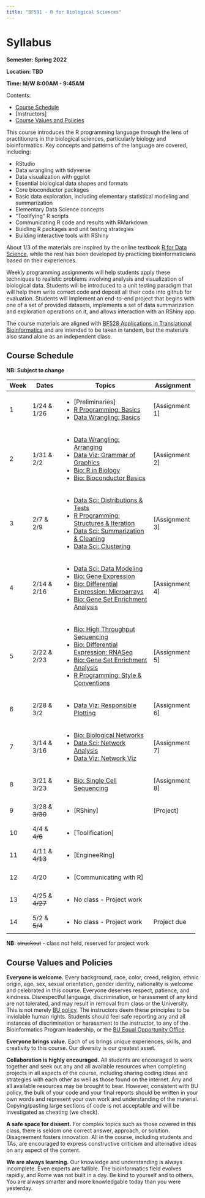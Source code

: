 ```yaml
---
title: "BF591 - R for Biological Sciences"
---
```


# Syllabus {-}

**Semester: Spring 2022**

**Location: TBD**

**Time: M/W 8:00AM - 9:45AM**

Contents:

- [Course Schedule]
- [Instructors]
- [Course Values and Policies]

This course introduces the R programming language through the lens of practitioners
in the biological sciences, particularly biology and bioinformatics. Key concepts
and patterns of the language are covered, including:

   * RStudio
   * Data wrangling with tidyverse
   * Data visualization with ggplot
   * Essential biological data shapes and formats
   * Core bioconductor packages
   * Basic data exploration, including elementary statistical modeling and summarization
   * Elementary Data Science concepts
   * "Toolifying" R scripts
   * Communicating R code and results with RMarkdown
   * Buidling R packages and unit testing strategies
   * Building interactive tools with RShiny

About 1/3 of the materials are inspired by the online textbook [R for Data Science](
https://r4ds.had.co.nz), while the rest has been developed by practicing
bioinformaticians based on their experiences.

Weekly programming assignments will help students apply these techniques to realistic
problems involving analysis and visualization of biological data. Students will be
introduced to a unit testing paradigm that will help them write correct code and
deposit all their code into github for evaluation. Students will implement an
end-to-end project that begins with one of a set of provided datasets, implements a
set of data summarization and exploration operations on it, and allows interaction
with an RShiny app.

The course materials are aligned with [BF528 Applications in Translational
Bioinformatics](https://bf528.rtfd.io) and are intended to be taken in tandem,
but the materials also stand alone as an independent class.

## Course Schedule {-}

**NB: Subject to change**

+------+-------------------+----------------------------------------------------------+---------------------------+
| Week | Dates             | Topics                                                   | Assignment                |
+======+===================+==========================================================+===========================+
| 1    | 1/24 & 1/26       | - [Preliminaries]                                        |                           |
|      |                   | - [R Programming: Basics](#prog-basics)                  | [Assignment 1]            |
|      |                   | - [Data Wrangling: Basics](#dw-basics)                   |                           |
+------+-------------------+----------------------------------------------------------+---------------------------+
| 2    | 1/31 & 2/2        | - [Data Wrangling: Arranging](#dw-arranging)             |                           |
|      |                   | - [Data Viz: Grammar of Graphics](#dv-gg)                | [Assignment 2]            |
|      |                   | - [Bio: R in Biology](#bio-r)                            |                           |
|      |                   | - [Bio: Bioconductor Basics](#bio-bioconductor)          |                           |
+------+-------------------+----------------------------------------------------------+---------------------------+
| 3    | 2/7  & 2/9        | - [Data Sci: Distributions & Tests](#ds-dists)           |                           |
|      |                   | - [R Programming: Structures & Iteration](#prog-struct)  | [Assignment 3]            |
|      |                   | - [Data Sci: Summarization & Cleaning](#ds-summ)         |                           |
|      |                   | - [Data Sci: Clustering](#ds-clust)                      |                           |
+------+-------------------+----------------------------------------------------------+---------------------------+
| 4    | 2/14 & 2/16       | - [Data Sci: Data Modeling](#ds-model)                   |                           |
|      |                   | - [Bio: Gene Expression](#bio-geneexp)                   | [Assignment 4]            |
|      |                   | - [Bio: Differential Expression: Microarrays](#bio-micro)|                           |
|      |                   | - [Bio: Gene Set Enrichment Analysis](#bio-gsea)         |                           |
+------+-------------------+----------------------------------------------------------+---------------------------+
| 5    | 2/22 & 2/23       | - [Bio: High Throughput Sequencing](#bio-hts)            | [Assignment 5]            |
|      |                   | - [Bio: Differential Expression: RNASeq](#bio-rnaseq)    |                           |
|      |                   | - [Bio: Gene Set Enrichment Analysis](#bio-gsea)         |                           |
|      |                   | - [R Programming: Style & Conventions](#prog-style)      |                           |
+------+-------------------+----------------------------------------------------------+---------------------------+
| 6    | 2/28 & 3/2        | - [Data Viz: Responsible Plotting](#dv-resp)             | [Assignment 6]            |
+------+-------------------+----------------------------------------------------------+---------------------------+
| 7    | 3/14 & 3/16       | - [Bio: Biological Networks](#bio-networks)              | [Assignment 7]            |
|      |                   | - [Data Sci: Network Analysis](#ds-networks)             |                           |
|      |                   | - [Data Viz: Network Viz](#ds-network-viz)               |                           |
+------+-------------------+----------------------------------------------------------+---------------------------+
| 8    | 3/21 & 3/23       | - [Bio: Single Cell Sequencing](#bio-scseq)              | [Assignment 8]            |
+------+-------------------+----------------------------------------------------------+---------------------------+
| 9    | 3/28 & ~~3/30~~   | - [RShiny]                                               | [Project]                 |
+------+-------------------+----------------------------------------------------------+---------------------------+
| 10   | 4/4  & ~~4/6~~    | - [Toolification]                                        |                           |
+------+-------------------+----------------------------------------------------------+---------------------------+
| 11   | 4/11 & ~~4/13~~   | - [EngineeRing]                                          |                           |
+------+-------------------+----------------------------------------------------------+---------------------------+
| 12   | 4/20              | - [Communicating with R]                                 |                           |
+------+-------------------+----------------------------------------------------------+---------------------------+
| 13   | 4/25 & ~~4/27~~   | - No class - Project work                                |                           |
+------+-------------------+----------------------------------------------------------+---------------------------+
| 14   | 5/2  & ~~5/4~~    | - No class - Project work                                | Project due               |
+------+-------------------+----------------------------------------------------------+---------------------------+

**NB:** ~~struckout~~ - class not held, reserved for project work


## Course Values and Policies {-}

**Everyone is welcome.** Every background, race, color, creed, religion, ethnic
origin, age, sex, sexual orientation, gender identity, nationality is welcome
and celebrated in this course. Everyone deserves respect, patience, and
kindness. Disrespectful language, discrimination, or harassment of any kind are
not tolerated, and may result in removal from class or the University. This is
not merely [BU policy](http://www.bu.edu/policies/policy-category/harassment-discrimination/).
The instructors deem these principles to be inviolable human rights. Students
should feel safe reporting any and all instances of discrimination or
harassment to the instructor, to any of the Bioinformatics Program leadership,
or the [BU Equal Opportunity Office](http://www.bu.edu/eoo/).

**Everyone brings value.** Each of us brings unique experiences, skills, and
creativity to this course. Our diversity is our greatest asset.

**Collaboration is highly encouraged.** All students are encouraged to work
together and seek out any and all available resources when completing projects
in all aspects of the course, including sharing coding ideas and strategies with
each other as well as those found on the internet. Any and all available
resources may be brought to bear. However, consistent with BU policy, the bulk
of your code and your final reports should be written in your own words and
represent your own work and understanding of the material. Copying/pasting large
sections of code is not acceptable and will be investigated as cheating (we check).

**A safe space for dissent.** For complex topics such as those covered in this
class, there is seldom one correct answer, approach, or solution. Disagreement
fosters innovation. All in the course, including students and TAs, are
encouraged to express constructive criticism and alternative ideas on any
aspect of the content.

**We are always learning.** Our knowledge and understanding is always
incomplete. Even experts are fallible. The bioinformatics field evolves
rapidly, and Rome was not built in a day. Be kind to yourself and to others.
You are always smarter and more knowledgable today than you were yesterday.

